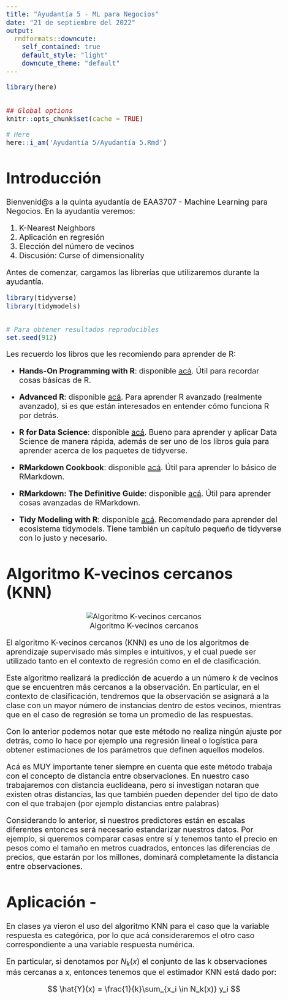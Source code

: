 ```yaml
---
title: "Ayudantía 5 - ML para Negocios"
date: "21 de septiembre del 2022"
output:
  rmdformats::downcute:
    self_contained: true
    default_style: "light"
    downcute_theme: "default"
---
```


```{=html}
<style type="text/css">
body{
  font-size: 15pt;
}
.Wrap {
  max-width: 1800px;
  margin-left: auto;
  margin-right: auto;
}
</style>
```

```r
library(here)


## Global options
knitr::opts_chunk$set(cache = TRUE)

# Here
here::i_am('Ayudantía 5/Ayudantía 5.Rmd')
```

# Introducción

Bienvenid\@s a la quinta ayudantía de EAA3707 - Machine Learning para Negocios. En la ayudantía veremos:

1.  K-Nearest Neighbors
2.  Aplicación en regresión
3.  Elección del número de vecinos
3.  Discusión: Curse of dimensionality

Antes de comenzar, cargamos las librerías que utilizaremos durante la ayudantía.

```r
library(tidyverse)
library(tidymodels)


# Para obtener resultados reproducibles
set.seed(912)
```

Les recuerdo los libros que les recomiendo para aprender de R:

-   **Hands-On Programming with R**: disponible [acá](https://rstudio-education.github.io/hopr/). Útil para recordar cosas básicas de R.

-   **Advanced R**: disponible [acá](https://adv-r.hadley.nz/). Para aprender R avanzado (realmente avanzado), si es que están interesados en entender cómo funciona R por detrás.

-   **R for Data Science**: disponible [acá](https://r4ds.had.co.nz/). Bueno para aprender y aplicar Data Science de manera rápida, además de ser uno de los libros guía para aprender acerca de los paquetes de tidyverse.

-   **RMarkdown Cookbook**: disponible [acá](https://bookdown.org/yihui/rmarkdown-cookbook/). Útil para aprender lo básico de RMarkdown.

-   **RMarkdown: The Definitive Guide**: disponible [acá](https://bookdown.org/yihui/rmarkdown/). Útil para aprender cosas avanzadas de RMarkdown.

-   **Tidy Modeling with R**: disponible [acá](https://www.tmwr.org/). Recomendado para aprender del ecosistema tidymodels. Tiene también un capítulo pequeño de tidyverse con lo justo y necesario.

# Algoritmo K-vecinos cercanos (KNN)

<center>![Algoritmo K-vecinos cercanos](https://www.jcchouinard.com/wp-content/uploads/2021/08/image-8.png)</center>

El algoritmo K-vecinos cercanos (KNN) es uno de los algoritmos de aprendizaje supervisado más simples e intuitivos, y el cual puede ser utilizado tanto en el contexto de regresión como en el de clasificación.

Este algoritmo realizará la predicción de acuerdo a un número $k$ de vecinos que se encuentren más cercanos a la observación. En particular, en el contexto de clasificación, tendremos que la observación se asignará a la clase con un mayor número de instancias dentro de estos vecinos, mientras que en el caso de regresión se toma un promedio de las respuestas.

Con lo anterior podemos notar que este método no realiza ningún ajuste por detrás, como lo hace por ejemplo una regresión lineal o logística para obtener estimaciones de los parámetros que definen aquellos modelos.

Acá es MUY importante tener siempre en cuenta que este método trabaja con el concepto de distancia entre observaciones. En nuestro caso trabajaremos con distancia euclideana, pero si investigan notaran que existen otras distancias, las que también pueden depender del tipo de dato con el que trabajen (por ejemplo distancias entre palabras)

Considerando lo anterior, si nuestros predictores están en escalas diferentes entonces será necesario estandarizar nuestros datos. Por ejemplo, si queremos comparar casas entre sí y tenemos tanto el precio en pesos como el tamaño en metros cuadrados, entonces las diferencias de precios, que estarán por los millones, dominará completamente la distancia entre observaciones.

# Aplicación - 

En clases ya vieron el uso del algoritmo KNN para el caso que la variable respuesta es categórica, por lo que acá consideraremos el otro caso correspondiente a una variable respuesta numérica.

En particular, si denotamos por $N_k(x)$ el conjunto de las k observaciones más cercanas a x, entonces tenemos que el estimador KNN está dado por:

$$
\hat{Y}(x) = \frac{1}{k}\sum_{x_i \in N_k(x)} y_i
$$


